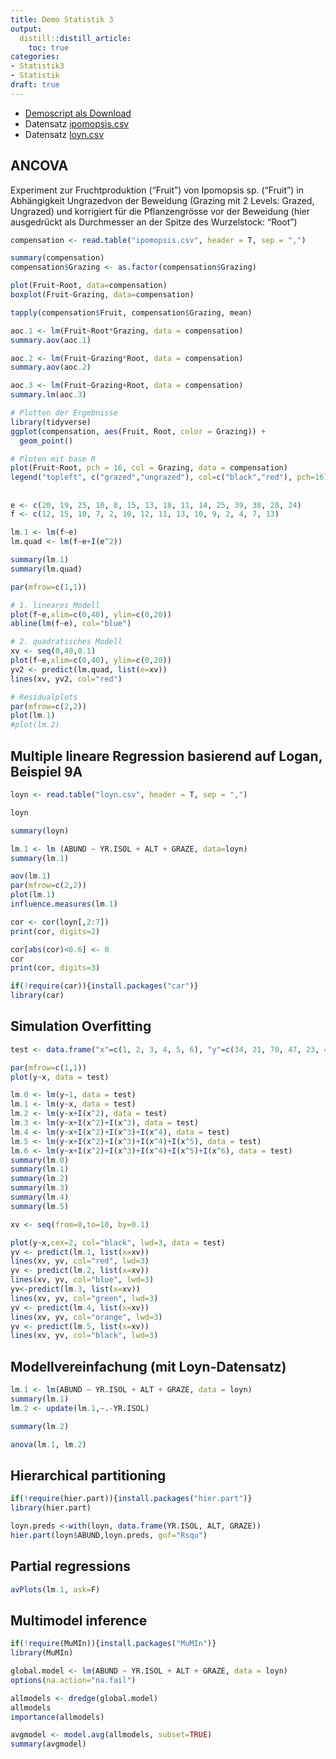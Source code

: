 ```yaml
---
title: Demo Statistik 3
output: 
  distill::distill_article:
    toc: true
categories:
- Statistik3
- Statistik
draft: true
---
```



- [Demoscript als Download](15_Statistik3/RFiles/Statistik_3_Demo_v.05.R)  
- Datensatz [ipomopsis.csv](ipomopsis.csv)
- Datensatz [loyn.csv](loyn.csv)

## ANCOVA

Experiment zur Fruchtproduktion (“Fruit”) von Ipomopsis sp. (“Fruit”) in Abhängigkeit Ungrazedvon der Beweidung (Grazing mit 2 Levels: Grazed, Ungrazed) und korrigiert für die Pflanzengrösse vor der Beweidung (hier ausgedrückt als Durchmesser an der Spitze des Wurzelstock: “Root”)

```r
compensation <- read.table("ipomopsis.csv", header = T, sep = ",")
```

```r
summary(compensation)
compensation$Grazing <- as.factor(compensation$Grazing)

plot(Fruit~Root, data=compensation)
boxplot(Fruit~Grazing, data=compensation)

tapply(compensation$Fruit, compensation$Grazing, mean)

aoc.1 <- lm(Fruit~Root*Grazing, data = compensation)
summary.aov(aoc.1)

aoc.2 <- lm(Fruit~Grazing*Root, data = compensation)
summary.aov(aoc.2)

aoc.3 <- lm(Fruit~Grazing+Root, data = compensation)
summary.lm(aoc.3)

# Plotten der Ergebnisse
library(tidyverse)
ggplot(compensation, aes(Fruit, Root, color = Grazing)) +
  geom_point()

# Ploten mit base R
plot(Fruit~Root, pch = 16, col = Grazing, data = compensation)
legend("topleft", c("grazed","ungrazed"), col=c("black","red"), pch=16) 
```


## 

```r
e <- c(20, 19, 25, 10, 8, 15, 13, 18, 11, 14, 25, 39, 38, 28, 24)
f <- c(12, 15, 10, 7, 2, 10, 12, 11, 13, 10, 9, 2, 4, 7, 13)

lm.1 <- lm(f~e)
lm.quad <- lm(f~e+I(e^2))

summary(lm.1)
summary(lm.quad)

par(mfrow=c(1,1))

# 1. lineares Modell
plot(f~e,xlim=c(0,40), ylim=c(0,20))
abline(lm(f~e), col="blue")

# 2. quadratisches Modell
xv <- seq(0,40,0.1)
plot(f~e,xlim=c(0,40), ylim=c(0,20))
yv2 <- predict(lm.quad, list(e=xv))
lines(xv, yv2, col="red")

# Residualplots
par(mfrow=c(2,2))
plot(lm.1)
#plot(lm.2)
```

## Multiple lineare Regression basierend auf Logan, Beispiel 9A 

```r
loyn <- read.table("loyn.csv", header = T, sep = ",")
```
```r
loyn
```

```r
summary(loyn)

lm.1 <- lm (ABUND ~ YR.ISOL + ALT + GRAZE, data=loyn)
summary(lm.1)

aov(lm.1)
par(mfrow=c(2,2))
plot(lm.1)
influence.measures(lm.1)

cor <- cor(loyn[,2:7])
print(cor, digits=2)

cor[abs(cor)<0.6] <- 0
cor
print(cor, digits=3)

if(!require(car)){install.packages("car")} 
library(car)
```

## Simulation Overfitting

```r
test <- data.frame("x"=c(1, 2, 3, 4, 5, 6), "y"=c(34, 21, 70, 47, 23, 45))

par(mfrow=c(1,1))
plot(y~x, data = test)

lm.0 <- lm(y~1, data = test)
lm.1 <- lm(y~x, data = test)
lm.2 <- lm(y~x+I(x^2), data = test)
lm.3 <- lm(y~x+I(x^2)+I(x^3), data = test)
lm.4 <- lm(y~x+I(x^2)+I(x^3)+I(x^4), data = test)
lm.5 <- lm(y~x+I(x^2)+I(x^3)+I(x^4)+I(x^5), data = test)
lm.6 <- lm(y~x+I(x^2)+I(x^3)+I(x^4)+I(x^5)+I(x^6), data = test)
summary(lm.0)
summary(lm.1)
summary(lm.2)
summary(lm.3)
summary(lm.4)
summary(lm.5)

xv <- seq(from=0,to=10, by=0.1)

plot(y~x,cex=2, col="black", lwd=3, data = test)
yv <- predict(lm.1, list(x=xv))
lines(xv, yv, col="red", lwd=3)
yv <- predict(lm.2, list(x=xv))
lines(xv, yv, col="blue", lwd=3)
yv<-predict(lm.3, list(x=xv))
lines(xv, yv, col="green", lwd=3)
yv <- predict(lm.4, list(x=xv))
lines(xv, yv, col="orange", lwd=3)
yv <- predict(lm.5, list(x=xv))
lines(xv, yv, col="black", lwd=3)
```

## Modellvereinfachung (mit Loyn-Datensatz)

```r
lm.1 <- lm(ABUND ~ YR.ISOL + ALT + GRAZE, data = loyn)
summary(lm.1)
lm.2 <- update(lm.1,~.-YR.ISOL)

summary(lm.2)

anova(lm.1, lm.2)
```

## Hierarchical partitioning

```r
if(!require(hier.part)){install.packages("hier.part")}
library(hier.part)

loyn.preds <-with(loyn, data.frame(YR.ISOL, ALT, GRAZE))
hier.part(loyn$ABUND,loyn.preds, gof="Rsqu")
```

## Partial regressions

```r
avPlots(lm.1, ask=F)
```

## Multimodel inference

```r
if(!require(MuMIn)){install.packages("MuMIn")}
library(MuMIn)

global.model <- lm(ABUND ~ YR.ISOL + ALT + GRAZE, data = loyn)
options(na.action="na.fail")

allmodels <- dredge(global.model)
allmodels
importance(allmodels)

avgmodel <- model.avg(allmodels, subset=TRUE)
summary(avgmodel)
```
